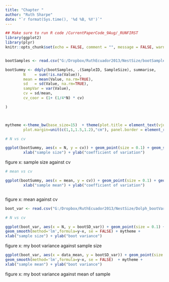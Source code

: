 ---
title: "Chapter "
author: "Ruth Sharpe"
date: "`r format(Sys.time(), '%d %B, %Y')`"
---

```{r docSettings, include = FALSE}
## Make sure to run R code /CurrentPaperCode_9Aug/_RUNFIRST
library(ggplot2)
library(plyr)
knitr::opts_chunk$set(echo = FALSE, comment = "", message = FALSE, warning = FALSE)


bootSamples <- read.csv("G:/Dropbox/RuthEcuador2013/NestSize/bootSamplesDolph_9June.csv")

bootSummy <- ddply(bootSamples, .(SampleID, SampleSize), summarise,
		N    = sum(!is.na(Value)),
		mean = mean(Value, na.rm=TRUE),
		sd   = sd(Value, na.rm=TRUE),
		sampVar = var(Value),
		cv = sd/mean,
		cv_coor = (1+ (1/4*N) * cv)

)



mytheme <-theme_bw(base_size=15)  + theme(plot.title = element_text(vjust=2, size = 10), panel.margin= unit(0.75, "lines"),  
		plot.margin=unit(c(1,1,1.5,1.2),"cm"), panel.border = element_rect(fill = NA, colour = "grey", linetype=1, size = 1), panel.grid.minor = element_blank())

```



```{r graphSmplSizevsCV}

# N vs cv

ggplot(bootSummy, aes(x = N, y = cv)) + geom_point(size = 0.1) + geom_smooth(method='lm',formula=y~x, se = FALSE ) + mytheme +
		xlab("sample size") + ylab("coefficient of variation")

```

figure x: sample size against cv

```{r graphMeanevsCV}

# mean vs cv

ggplot(bootSummy, aes(x = mean, y = cv)) + geom_point(size = 0.1) + geom_smooth(method='lm',formula=y~x + I(x^2), se = FALSE) + mytheme +
		xlab("sample mean") + ylab("coefficient of variation")



```

figure x: mean against cv



```{r bootVarN}
boot_var <- read.csv("G:/Dropbox/RuthEcuador2013/NestSize/Dolph_bootVars.csv")

# N vs cv

ggplot(boot_var, aes(x = N, y = bootSD_var)) + geom_point(size = 0.1) +
geom_smooth(method='lm',formula=y~x, se = FALSE) + mytheme +
xlab("sample size") + ylab("boot variance")


```
figure x: my boot variance against sample size

```{r bootVarMean}

ggplot(boot_var, aes(x = data_mean, y = bootSD_var)) + geom_point(size = 0.1) +
geom_smooth(method='lm',formula=y~x, se = FALSE)  + mytheme +
xlab("sample mean") + ylab("boot variance")


```

figure x: my boot variance against mean of sample